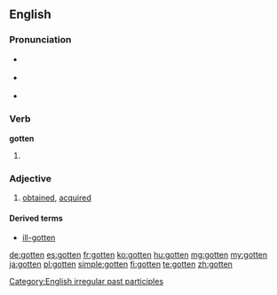 ==English==

===Pronunciation===
* {{a|UK}} {{IPA|/ˈɡɒtən/}}
* {{a|US}} {{IPA|/ˈɡɑtən/}}
* {{audio|en-us-gotten.ogg|Audio (US)}}

===Verb===
'''gotten'''

# {{context|now mostly|North America|Irish|Northern British|}} {{past participle of|get}}

===Adjective===
{{en-adj|-}}

# {{context|mostly in combination}} [[obtained]], [[acquired]]

====Derived terms====
* [[ill-gotten]]

[[Category:English irregular past participles]]

[[de:gotten]]
[[es:gotten]]
[[fr:gotten]]
[[ko:gotten]]
[[hu:gotten]]
[[mg:gotten]]
[[my:gotten]]
[[ja:gotten]]
[[pl:gotten]]
[[simple:gotten]]
[[fi:gotten]]
[[te:gotten]]
[[zh:gotten]]